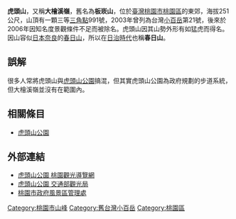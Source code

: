 {{Infobox Mountain
| 名稱 = 虎頭山
| 海拔 = {{convert|251|m|ft|0}}
| 位置 = {{ROC}}[[桃園市|桃園市]][[龜山區|龜山區]]
| 山脈 = [[林口台地|林口台地]]
| 相對高度 =
| 座標 = 
| 地形圖 = 
| 類別 = 山峰
| 年齡 = 
| 最近噴發 = 
| 首次登頂 =
| 
| pushpin_map = Taiwan
| pushpin_map_caption = 
| latd=25 |latm=00 |lats=53 |latNS=N
| longd=121 |longm=19 |longs=49 |longEW=E
}}
'''虎頭山'''，又稱'''大檜溪嶺'''，舊名為'''板崁山'''，位於[[臺灣|臺灣]][[桃園市|桃園市]][[桃園區|桃園區]]的東郊，海拔251公尺，山頂有一顆三等[[三角點|三角點]]991號，2003年曾列為台灣[[小百岳|小百岳]]第21號，後來於2006年因知名度景觀條件不足而被除名。虎頭山因其山勢外形有如猛虎而得名。因山容似[[日本|日本]][[奈良市|奈良]]的[[春日山_(奈良縣)|春日山]]，所以在[[台灣日治時期|日治時代]]也稱'''春日山'''。

==誤解==
很多人常將虎頭山與[[虎頭山公園|虎頭山公園]]搞混，但其實虎頭山公園為政府規劃的步道系統，但大檜溪嶺並沒有在範圍內。

==相關條目==
*[[虎頭山公園|虎頭山公園]]

==外部連結==
{{commons category|Hutou Mountain Park}}
*[https://travel.tycg.gov.tw/zh-tw/Travel/Attraction/1009 虎頭山公園  桃園觀光導覽網]{{Wayback|url=https://travel.tycg.gov.tw/zh-tw/Travel/Attraction/1009 |date=20190423132426 }}
*[https://www.taiwan.net.tw/m1.aspx?sNo=0001107&id=A12-00065 虎頭山公園 交通部觀光局] {{Wayback|url=https://www.taiwan.net.tw/m1.aspx?sNo=0001107&id=A12-00065 |date=20201022202331 }}
*[https://www.scenic.tycg.gov.tw/ 桃園市政府風景區管理處] {{Wayback|url=https://www.scenic.tycg.gov.tw/ |date=20210506123752 }}


[[Category:桃園市山峰|Category:桃園市山峰]]
[[Category:舊台灣小百岳|Category:舊台灣小百岳]]
[[Category:桃園區|Category:桃園區]]